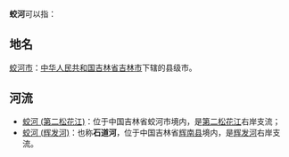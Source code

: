 '''蛟河'''可以指：
==地名==
[[蛟河市|蛟河市]]：[[中华人民共和国|中华人民共和国]][[吉林省|吉林省]][[吉林市|吉林市]]下辖的县级市。
==河流==
*[[蛟河_(第二松花江)|蛟河 (第二松花江)]]：位于中国吉林省蛟河市境内，是[[第二松花江|第二松花江]]右岸支流；
*[[蛟河_(辉发河)|蛟河 (辉发河)]]：也称'''石道河'''，位于中国吉林省[[辉南县|辉南县]]境内，是[[辉发河|辉发河]]右岸支流。

{{disambig|P|Cat=二字中国地名消歧义}}
